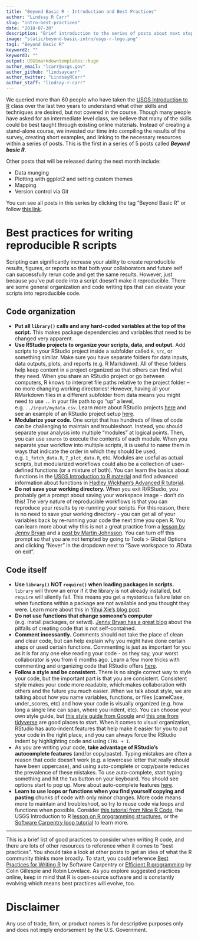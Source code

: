 ```yaml
---
title: "Beyond Basic R - Introduction and Best Practices"
author: "Lindsay R Carr"
slug: "intro-best-practices"
date: "2018-07-30"
description: "Brief introduction to the series of posts about next steps after learning basic R, plus some tips on best practices for scripting in R."
image: "static/beyond-basic-intro/usgs-r-logo.png"
tag1: "Beyond Basic R"
keyword2: ""
keyword3: ""
output: USGSmarkdowntemplates::hugo
author_email: "lcarr@usgs.gov"
author_github: "lindsaycarr"
author_twitter: "LindsayRCarr"
author_staff: "lindsay-r-carr"
---
```


We queried more than 60 people who have taken the [USGS Introduction to R](http://owi.usgs.gov/R/training-curriculum/intro-curriculum) class over the last two years to understand what other skills and techniques are desired, but not covered in the course. Though many people have asked for an intermediate level class, we believe that many of the skills could be best taught through existing online materials. Instead of creating a stand-alone course, we invested our time into compiling the results of the survey, creating short examples, and linking to the necessary resources within a series of posts. This is the first in a series of 5 posts called **_Beyond basic R_**.

Other posts that will be released during the next month include:

* Data munging
* Plotting with ggplot2 and setting custom themes
* Mapping
* Version control via Git

You can see all posts in this series by clicking the tag “Beyond Basic R” or follow [this link](https://waterdata.usgs.gov/blog/tags/beyond-basic-r/).

# Best practices for writing reproducible R scripts

Scripting can significantly increase your ability to create reproducible results, figures, or reports so that both your collaborators and future self can successfully rerun code and get the same results. However, just because you’ve put code into a script doesn’t make it reproducible. There are some general organization and code writing tips that can elevate your scripts into reproducible code.

## Code organization

* **Put all `library()` calls and any hard-coded variables at the top of the script.** This makes package dependencies and variables that need to be changed very apparent.
* **Use RStudio projects to organize your scripts, data, and output.** Add scripts to your RStudio project inside a subfolder called `R`, `src`, or something similar. Make sure you have separate folders for data inputs, data outputs, plots, and reports (e.g. R Markdown). All of these folders help keep content in a project organized so that others can find what they need. When you share an RStudio project or go between computers, R knows to interpret file paths relative to the project folder -- no more changing working directories! However, having all your RMarkdown files in a different subfolder from data means you might need to use `..` in your file path to go “up” a level, e.g. `../input/mydata.csv`. Learn more about RStudio projects [here](https://support.rstudio.com/hc/en-us/articles/200526207-Using-Projects) and see an example of an RStudio project setup [here](https://github.com/USGS-R/exampleRproj).
* **Modularize your code.** One script that has hundreds of lines of code can be challenging to maintain and troubleshoot. Instead, you should separate your analysis into multiple “modules” at logical points. Then, you can use `source` to execute the contents of each module. When you separate your workflow into multiple scripts, it is useful to name them in ways that indicate the order in which they should be used, e.g. `1_fetch_data.R`, `7_plot_data.R`, etc. Modules are useful as actual scripts, but modularized workflows could also be a collection of user-defined functions (or a mixture of both). You can learn the basics about functions in the [USGS Introduction to R material](https://owi.usgs.gov/R/training-curriculum/intro-curriculum/Reproduce/#functions-in-r) and find advanced information about functions in [Hadley Wickham’s Advanced R tutorial](http://adv-r.had.co.nz/Functions.html).
* **Do not save your working directory.** When you exit R/RStudio, you probably get a prompt about saving your workspace image - don’t do this! The very nature of reproducible workflows is that you can reproduce your results by re-running your scripts. For this reason, there is no need to save your working directory - you can get all of your variables back by re-running your code the next time you open R. You can learn more about why this is not a great practice from a [lesson by Jenny Bryan](http://stat545.com/block002_hello-r-workspace-wd-project.html#workspace-.rdata) and a [post by Martin Johnsson](https://onunicornsandgenes.blog/2017/04/02/using-r-dont-save-your-workspace/). You can turn off this prompt so that you are not tempted by going to Tools > Global Options and clicking “Never” in the dropdown next to “Save workspace to .RData on exit”.

## Code itself

* **Use `library()` NOT `require()` when loading packages in scripts.** `library` will throw an error if it the library is not already installed, but `require` will silently fail. This means you get a mysterious failure later on when functions within a package are not available and you thought they were. Learn more about this in [Yihui Xie’s blog post](https://yihui.name/en/2014/07/library-vs-require/).
* **Do not use functions that change someone’s computer** (e.g. install.packages, or setwd). [Jenny Bryan has a great blog](https://www.tidyverse.org/articles/2017/12/workflow-vs-script/) about the pitfalls of creating code that is not self-contained.
* **Comment incessantly.** Comments should not take the place of clean and clear code, but can help explain why you might have done certain steps or used certain functions. Commenting is just as important for you as it is for any one else reading your code - as they say, your worst collaborator is you from 6 months ago. Learn a few more tricks with commenting and organizing code that RStudio offers [here](https://support.rstudio.com/hc/en-us/articles/200484568-Code-Folding-and-Sections).
* **Follow a style and be consistent.** There is no single correct way to style your code, but the important part is that you are consistent. Consistent style makes your code more readable, which makes collaboration with others and the future you much easier. When we talk about style, we are talking about how you name variables, functions, or files (camelCase, under_scores, etc) and how your code is visually organized (e.g. how long a single line can span, where you indent, etc). You can choose your own style guide, but [this style guide from Google](https://google.github.io/styleguide/Rguide.xml) and [this one from tidyverse](http://style.tidyverse.org/) are good places to start. When it comes to visual organization, RStudio has auto-indent features that help make it easier for you to put your code in the right place, and you can always force the RStudio indent by highlighting code and using `CTRL + I`.
* As you are writing your code, **take advantage of RStudio’s autocomplete features** (and/or copy/paste). Typing mistakes are often a reason that code doesn’t work (e.g. a lowercase letter that really should have been uppercase), and using auto-complete or copy/paste reduces the prevalence of these mistakes. To use auto-complete, start typing something and hit the `Tab` button on your keyboard. You should see options start to pop up. More about auto-complete features [here](https://support.rstudio.com/hc/en-us/articles/205273297-Code-Completion).
* **Learn to use loops or functions when you find yourself copying and pasting** chunks of code with only minor changes. More code means more to maintain and troubleshoot, so try to reuse code via loops and functions when possible. Consider [this tutorial from Nice R Code](https://nicercode.github.io/guides/repeating-things/), the USGS Introduction to R [lesson on R programming structures](https://owi.usgs.gov/R/training-curriculum/intro-curriculum/Reproduce/), or the [Software Carpentry loop tutorial](https://swcarpentry.github.io/r-novice-inflammation/15-supp-loops-in-depth/) to learn more.

***

This is a brief list of good practices to consider when writing R code, and there are lots of other resources to reference when it comes to “best practices”. You should take a look at other posts to get an idea of what the R community thinks more broadly. To start, you could reference [Best Practices for Writing R](https://swcarpentry.github.io/r-novice-inflammation/06-best-practices-R/) by Software Carpentry or [Efficient R programming](https://csgillespie.github.io/efficientR/coding-style.html) by Colin Gillespie and Robin Lovelace. As you explore suggested practices online, keep in mind that R is open-source software and is constantly evolving which means best practices will evolve, too.

# Disclaimer
Any use of trade, firm, or product names is for descriptive purposes only and does not imply endorsement by the U.S. Government.
